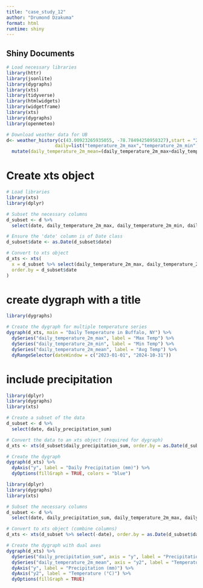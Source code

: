 ```yaml
---
title: "case_study_12"
author: "Drumond Dzakuma"
format: html
runtime: shiny
---
```


## Shiny Documents
```r
# Load necessary libraries
library(httr)
library(jsonlite)
library(dygraphs)
library(xts)
library(tidyverse)
library(htmlwidgets)
library(widgetframe)
library(xts)
library(dygraphs)
library(openmeteo)
```

```r
# Download weather data for UB
d<- weather_history(c(43.00923265935055, -78.78494250958327),start = "2023-01-01",end=today(),
                  daily=list("temperature_2m_max","temperature_2m_min","precipitation_sum")) %>% 
  mutate(daily_temperature_2m_mean=(daily_temperature_2m_max+daily_temperature_2m_min)/2)
```
# Create xts object
```r
# Load libraries
library(xts)
library(dplyr)

# Subset the necessary columns
d_subset <- d %>%
  select(date, daily_temperature_2m_max, daily_temperature_2m_min, daily_temperature_2m_mean)

# Ensure the 'date' column is of Date class
d_subset$date <- as.Date(d_subset$date)

# Convert to xts object
d_xts <- xts(
  x = d_subset %>% select(daily_temperature_2m_max, daily_temperature_2m_min, daily_temperature_2m_mean),
  order.by = d_subset$date
)
```

# create dygraph with a title 
```r
library(dygraphs)

# Create the dygraph for multiple temperature series
dygraph(d_xts, main = "Daily Temperature in Buffalo, NY") %>%
  dySeries("daily_temperature_2m_max", label = "Max Temp") %>%
  dySeries("daily_temperature_2m_min", label = "Min Temp") %>%
  dySeries("daily_temperature_2m_mean", label = "Avg Temp") %>%
  dyRangeSelector(dateWindow = c("2023-01-01", "2024-10-31"))
```

# include precipitation 
```r
library(dplyr)
library(dygraphs)
library(xts)

# Create a subset of the data
d_subset <- d %>%
  select(date, daily_precipitation_sum)

# Convert the data to an xts object (required for dygraph)
d_xts <- xts(d_subset$daily_precipitation_sum, order.by = as.Date(d_subset$date))

# Create the dygraph
dygraph(d_xts) %>%
  dyAxis("y", label = "Daily Precipitation (mm)") %>%
  dyOptions(fillGraph = TRUE, colors = "blue")
```

```r
library(dplyr)
library(dygraphs)
library(xts)

# Subset the necessary columns
d_subset <- d %>%
  select(date, daily_precipitation_sum, daily_temperature_2m_max, daily_temperature_2m_min, daily_temperature_2m_mean)

# Convert to xts object (combine columns)
d_xts <- xts(d_subset %>% select(-date), order.by = as.Date(d_subset$date))

# Create the dygraph with dual axes
dygraph(d_xts) %>%
  dySeries("daily_precipitation_sum", axis = "y", label = "Precipitation (mm)", color = "blue") %>%
  dySeries("daily_temperature_2m_mean", axis = "y2", label = "Temperature (°C)", color = "red") %>%
  dyAxis("y", label = "Precipitation (mm)") %>%
  dyAxis("y2", label = "Temperature (°C)") %>%
  dyOptions(fillGraph = TRUE)
```

